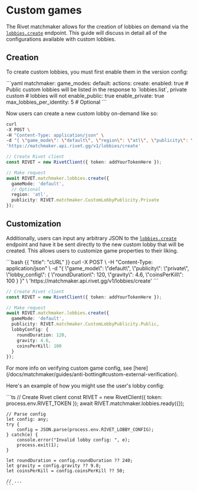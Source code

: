 # Custom games

The Rivet matchmaker allows for the creation of lobbies on demand via the
[`lobbies.create`](/docs/matchmaker/api/lobbies/create) endpoint. This guide will discuss in detail all of
the configurations available with custom lobbies.

## Creation

To create custom lobbies, you must first enable them in the version config:

<CodeGroup title='rivet.yaml'>
  ```yaml matchmaker: game_modes: default: actions: create: enabled: true # Public custom lobbies will be
  listed in the response to `lobbies.list`, private custom # lobbies will not enable_public: true
  enable_private: true max_lobbies_per_identity: 5 # Optional ```
</CodeGroup>

Now users can create a new custom lobby on-demand like so:

<CodeGroup title='Request' tag='POST' label='https://matchmaker.api.rivet.gg/v1/lobbies/create'>

```bash {{ "title": "cURL" }}
curl
-X POST \
-H "Content-Type: application/json" \
-d "{ \"game_mode\": \"default\", \"region\": \"atl\", \"publicity\": \"private\" }" \
'https://matchmaker.api.rivet.gg/v1/lobbies/create'
```

```ts
// Create Rivet client
const RIVET = new RivetClient({ token: addYourTokenHere });

// Make request
await RIVET.matchmaker.lobbies.create({
  gameMode: 'default',
  // Optional
  region: 'atl',
  publicity: RIVET.matchmaker.CustomLobbyPublicity.Private
});
```

</CodeGroup>

## Customization

Additionally, users can input any arbitrary JSON to the
[`lobbies.create`](/docs/matchmaker/api/lobbies/create) endpoint and have it be sent directly to the new
custom lobby that will be created. This allows users to customize game properties to their liking.

<CodeGroup title='Request' tag='POST' label='https://matchmaker.api.rivet.gg/v1/lobbies/create'>
  ```bash {{ "title": "cURL" }}
  curl
    -X POST \
    -H "Content-Type: application/json" \
    -d "{ \"game_mode\": \"default\", \"publicity\": \"private\", \"lobby_config\": { \"roundDuration\": 120, \"gravity\": 4.6, \"coinsPerKill\": 100 } }" \
    'https://matchmaker.api.rivet.gg/v1/lobbies/create'
  ```

```ts
// Create Rivet client
const RIVET = new RivetClient({ token: addYourTokenHere });

// Make request
await RIVET.matchmaker.lobbies.create({
  gameMode: 'default',
  publicity: RIVET.matchmaker.CustomLobbyPublicity.Public,
  lobbyConfig: {
    roundDuration: 120,
    gravity: 4.6,
    coinsPerKill: 100
  }
});
```

</CodeGroup>

<Note>
  For more info on verifying custom game config, see
  [here](/docs/matchmaker/guides/anti-botting#custom-external-verification).
</Note>

Here's an example of how you might use the user's lobby config:

<CodeGroup title='Game server'>
  ```ts
    // Create Rivet client
    const RIVET = new RivetClient({ token: process.env.RIVET_TOKEN });
    await RIVET.matchmaker.lobbies.ready({});

    // Parse config
    let config: any;
    try {
    	config = JSON.parse(process.env.RIVET_LOBBY_CONFIG);
    } catch(e) {
    	console.error("Invalid lobby config: ", e);
    	process.exit(1);
    }

    let roundDuration = config.roundDuration ?? 240;
    let gravity = config.gravity ?? 9.8;
    let coinsPerKill = config.coinsPerKill ?? 50;

    // ...
    ```

</CodeGroup>
